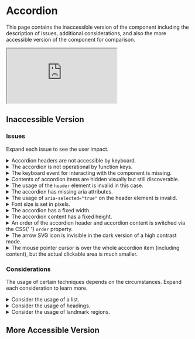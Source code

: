 
# Accordion

This page contains the inaccessible version of the component including the description of issues, additional considerations, and also the more accessible version of the component for comparison.

<div style={{aspectRatio: '16/9'}}>
  <iframe
    src="https://www.youtube.com/embed/BlGTiHBCqkY"
    title="Accordion - Inaccessible Components"
    allow="accelerometer; autoplay; clipboard-write; encrypted-media; gyroscope; picture-in-picture"
    allowFullScreen
  ></iframe>
</div>

## Inaccessible Version

<PreviewWrapper title="Inaccessible accordion" codeHref="https://codesandbox.io/s/inaccessible-accordion-9u7nki">
  <Accordion />
</PreviewWrapper>

### Issues

Expand each issue to see the user impact.

<details>
  <summary>
    <span>Accordion headers are not accessible by keyboard.</span>
  </summary>
  Keyboard users cannot access the content by tabbing in the accordion because the accordion headers are
  not focusable.
</details>
<details>
  <summary>
    <span>The accordion is not operational by function keys.</span>
  </summary>
  Keyboard users should be able to use several function keys for easier navigation between
  accordion items: <em>Arrow Up</em>, <em>Arrow Down</em>, <em>Home</em>, and <em>End</em>.
</details>
<details>
  <summary>
    <span>The keyboard event for interacting with the component is missing.</span>
  </summary>
  There is only the <code>mouseDown</code> event implemented, which works for mouse users, but
  does not work for keyboard users, therefore there is no way for them how to open the
  accordion item by either <code>Space</code> or <code>Enter</code> keys.
</details>
<details>
  <summary>
    <span>
    Contents of accordion items are hidden visually but still discoverable.
    </span>
  </summary>
  When the accordion item is closed, its content should not be visible but also not operable - for example, keyboard users should not be able to tab into interactive elements inside, and screen
  reader users should not be able to read the content unless the panel is open.
</details>
<details>
  <summary>
    <span>
    The usage of the <code>header</code> element is invalid in this case.
    </span>
  </summary>
  The <code>header</code> should only be used inside other sectioning elements, such as <code>article</code> and <code>section</code>, to be scoped. Although there is an <code>article</code> element on this very page outside the component's wrapper, it is not a part of the component. If there would not be a <code>banner</code> landmark (the top-level <code>&lt;header&gt;</code> element) on the page, then the accordion header would be treated as such, confusing users of assistive technologies.
  <br />
  <a
    href="https://dequeuniversity.com/rules/axe/4.4/landmark-no-duplicate-banner?application=AxeChrome"
    target="_blank"
    rel="noreferrer noopener"
  >Read more about the banner landmark</a>.<br />
  <a
    href="https://www.tempertemper.net/blog/implicit-aria-landmark-roles#what-to-do"
    target="_blank"
    rel="noreferrer noopener"
  >Read more about sectioning elements</a>.
</details>
<details>
  <summary>
      <span>The accordion has missing aria attributes.</span>
    </summary>
  Although this does not work for all <a href="/docs/wcag-documents/glossary-of-terms#screen-reader">screen readers</a>, it is a good practice to create a
  relationship between the accordion header and content via <code>
    aria-controls
  </code> and <code>id</code> attributes to identify which element or elements the widget
  controls.
</details>
<details>
  <summary>
    <span>
    The usage of <code>aria-selected=&quot;true&quot;</code> on the header element is invalid.
    </span>
  </summary>
  The <code>aria-selected=&quot;true&quot;</code> is only valid for <code>gridcell</code>,{' '}
  <code>option</code>, <code>row</code>, and <code>tab</code> roles.
  <br />
  <a
    href="https://developer.mozilla.org/en-US/docs/Web/Accessibility/ARIA/Attributes/aria-selected"
    target="_blank"
    rel="noreferrer noopener"
  >
    Read more about <code>aria-selected</code>
  </a>
  .
</details>
<details>
  <summary>
      <span>Font size is set in pixels.</span>
    </summary>
  When font size is not set in relative units, such as <code>rem</code> or <code>em</code>,
  then increasing or decreasing font size settings in the browser will not have any effect.
  This is important for users who adjust their font size to their preferences.
</details>
<details>
  <summary>
      <span>The accordion has a fixed width.</span>
    </summary>
  In this case, it is causing overflow issues with a horizontal scrollbar on mobile
  devices since the accordion is not responsive. Avoid horizontal scrollbars as it negatively affects user experience.
</details>
<details>
  <summary>
      <span>The accordion content has a fixed height.</span>
    </summary>
  This is an anti-pattern as the content text can overflow and be invisible to users.
</details>
<details>
  <summary>
    <span>
    An order of the accordion header and accordion content is switched via the CSS{' '}
    <code>order</code> property.
    </span>
  </summary>
  This is confusing for sighted keyboard users in general because the visual order does not
  follow the logical order and when tabbing through the page (considering the accordion would be focusable), they could confusingly jump around the layout.
  <br />
  <a
    href="https://alastairc.uk/2017/06/the-responsive-order-conflict/"
    target="_blank"
    rel="noreferrer noopener"
  >Read more about the order issue</a>.
</details>
<details>
  <summary>
    <span>
    The arrow SVG icon is invisible in the dark version of a high contrast mode.
    </span>
  </summary>
  While it is not a critical issue in this case, users with the high-contrast mode turned
  on might not realize there is an accordion on the page because they cannot see the icon.
</details>
<details>
  <summary>
    <span>
    The mouse pointer cursor is over the whole accordion item (including content), but the
    actual clickable area is much smaller.
    </span>
  </summary>
  Again not a critical issue, however, users expect to see the pointer cursor to perform an
  action and when they click into an empty space, it does not do anything.
</details>

### Considerations

The usage of certain techniques depends on the circumstances. Expand each consideration to learn more.

<details>
  <summary>
      <span>Consider the usage of a list.</span>
    </summary>
  When there are many accordion items, it is useful for screen reader users to know how many of
  them there are. When using <code>ul</code>/<code>ol</code> and <code>li</code> elements,
  this is announced automatically.
</details>
<details>
  <summary>
      <span>Consider the usage of headings.</span>
    </summary>
  Headings might be used for accordion items titles when it would make sense for these
  sections to be a part of the document structure.
</details>
<details>
  <summary>
      <span>Consider the usage of landmark regions.</span>
    </summary>
  If the content sections inside accordion items are important subsections of a page, and
  users of assistive technologies should be able to navigate there directly anywhere from the page, use the{' '}
  <code>landmark</code> role (explicit or implicit) together with the{' '}
  <code>aria-labelledby</code> attribute.
</details>

## More Accessible Version

<PreviewWrapper title="More accessible accordion" codeHref="https://codesandbox.io/s/accessible-accordion-ehvv7u">
  <AccessibleAccordion />
</PreviewWrapper>
